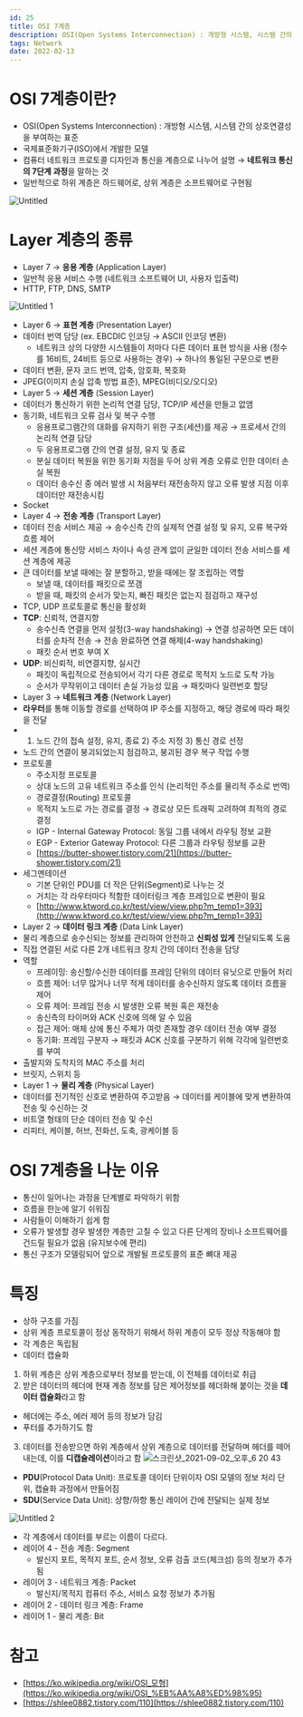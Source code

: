 ```yaml
---
id: 25
title: OSI 7계층
description: OSI(Open Systems Interconnection) : 개방형 시스템, 시스템 간의 상호연결성을 부여하는 표준국제표준화기구(ISO)에서 개발한 모델
tags: Network
date: 2022-02-13
---
```


# OSI 7계층이란?

- OSI(Open Systems Interconnection) : 개방형 시스템, 시스템 간의 상호연결성을 부여하는 표준
- 국제표준화기구(ISO)에서 개발한 모델
- 컴퓨터 네트워크 프로토콜 디자인과 통신을 계층으로 나누어 설명 → **네트워크 통신의 7단계 과정**을 말하는 것
- 일반적으로 하위 계층은 하드웨어로, 상위 계층은 소프트웨어로 구현됨

![Untitled](https://user-images.githubusercontent.com/40057032/133558021-987480f2-240f-4c5f-8483-9ddc03dc4d70.png)


# Layer 계층의 종류

- Layer 7 → **응용 계층** (Application Layer)
- 일반적 응용 서비스 수행 (네트워크 소프트웨어 UI, 사용자 입출력)
- HTTP, FTP, DNS, SMTP

![Untitled 1](https://user-images.githubusercontent.com/40057032/133558113-610f3c22-44e7-4ec1-9ffe-577af6b19ad0.png)


- Layer 6 → **표현 계층** (Presentation Layer)
- 데이터 번역 담당 (ex. EBCDIC 인코딩 → ASCII 인코딩 변환)
  - 네트워크 상의 다양한 시스템들이 저마다 다른 데이터 표현 방식을 사용 (정수를 16비트, 24비트 등으로 사용하는 경우) → 하나의 통일된 구문으로 변환
- 데이터 변환, 문자 코드 번역, 압축, 암호화, 복호화
- JPEG(이미지 손실 압축 방법 표준), MPEG(비디오/오디오)
- Layer 5 → **세션 계층** (Session Layer)
- 데이터가 통신하기 위한 논리적 연결 담당, TCP/IP 세션을 만들고 없앰
- 동기화, 네트워크 오류 검사 및 복구 수행
  - 응용프로그램간의 대화를 유지하기 위한 구조(세션)를 제공 → 프로세서 간의 논리적 연결 담당
  - 두 응용프로그램 간의 연결 설정, 유지 및 종료
  - 분실 데이터 복원을 위한 동기화 지점을 두어 상위 계층 오류로 인한 데이터 손실 복원
  - 데이터 송수신 중 에러 발생 시 처음부터 재전송하지 않고 오류 발생 지점 이후 데이터만 재전송시킴
- Socket
- Layer 4 → **전송 계층** (Transport Layer)
- 데이터 전송 서비스 제공 → 송수신측 간의 실제적 연결 설정 및 유지, 오류 복구와 흐름 제어
- 세션 계층에 통신망 서비스 차이나 속성 관계 없이 균일한 데이터 전송 서비스를 세션 계층에 제공
- 큰 데이터를 보낼 때에는 잘 분할하고, 받을 때에는 잘 조립하는 역할
  - 보낼 때, 데이터를 패킷으로 쪼갬
  - 받을 때, 패킷의 순서가 맞는지, 빠진 패킷은 없는지 점검하고 재구성
- TCP, UDP 프로토콜로 통신을 활성화
- **TCP**: 신뢰적, 연결지향
  - 송수신측 연결을 먼저 설정(3-way handshaking) → 연결 성공하면 모든 데이터를 순차적 전송 → 전송 완료하면 연결 해제(4-way handshaking)
  - 패킷 순서 번호 부여 X
- **UDP**: 비신뢰적, 비연결지향, 실시간
  - 패킷이 독립적으로 전송되어서 각기 다른 경로로 목적지 노드로 도착 가능
  - 순서가 무작위이고 데이터 손실 가능성 있음 → 패킷마다 일련번호 할당
- Layer 3 → **네트워크 계층** (Network Layer)
- **라우터**를 통해 이동할 경로를 선택하여 IP 주소를 지정하고, 해당 경로에 따라 패킷을 전달
- 1) 노드 간의 접속 설정, 유지, 종료 2) 주소 지정 3) 통신 경로 선정
- 노드 간의 연결이 붕괴되었는지 점검하고, 붕괴된 경우 복구 작업 수행
- 프로토콜
  - 주소지정 프로토콜
  - 상대 노드의 고유 네트워크 주소를 인식 (논리적인 주소를 물리적 주소로 번역)
  - 경로결정(Routing) 프로토콜
  - 목적지 노드로 가는 경로를 결정 → 경로상 모든 트래픽 고려하여 최적의 경로 결정
  - IGP -  Internal Gateway Protocol: 동일 그룹 내에서 라우팅 정보 교환
  - EGP - Exterior Gateway Protocol: 다른 그룹과 라우팅 정보를 교환
  - [https://butter-shower.tistory.com/21](https://butter-shower.tistory.com/21)
- 세그멘테이션
  - 기본 단위인 PDU를 더 작은 단위(Segment)로 나누는 것
  - 거치는 각 라우터마다 적함한 데이터링크 계층 프레임으로 변환이 필요
  - [http://www.ktword.co.kr/test/view/view.php?m_temp1=393](http://www.ktword.co.kr/test/view/view.php?m_temp1=393)
- Layer 2 → **데이터 링크 계층** (Data Link Layer)
- 물리 계층으로 송수신되는 정보를 관리하여 안전하고 **신뢰성 있게** 전달되도록 도움
- 직접 연결된 서로 다른 2개 네트워크 장치 간의 데이터 전송을 담당
- 역할
  - 프레이밍: 송신할/수신한 데이터를 프레임 단위의 데이터 유닛으로 만들어 처리
  - 흐름 제어: 너무 많거나 너무 적게 데이터를 송수신하지 않도록 데이터 흐름을 제어
  - 오류 제어: 프레임 전송 시 발생한 오류 복원 혹은 재전송
  - 송신측의 타이머와 ACK 신호에 의해 알 수 있음
  - 접근 제어: 매체 상에 통신 주체가 여럿 존재할 경우 데이터 전송 여부 결정
  - 동기화: 프레임 구분자 → 패킷과 ACK 신호를 구분하기 위해 각각에 일련번호를 부여
- 출발지와 도착지의 MAC 주소를 처리
- 브릿지, 스위치 등
- Layer 1 → **물리 계층** (Physical Layer)
- 데이터를 전기적인 신호로 변환하여 주고받음 → 데이터를 케이블에 맞게 변환하여 전송 및 수신하는 것
- 비트열 형태의 단순 데이터 전송 및 수신
- 리피터, 케이블, 허브, 전화선, 도축, 광케이블 등

# OSI 7계층을 나눈 이유

- 통신이 일어나는 과정을 단계별로 파악하기 위함
- 흐름을 한눈에 알기 쉬워짐
- 사람들이 이해하기 쉽게 함
- 오류가 발생할 경우 발생한 계층만 고칠 수 있고 다른 단계의 장비나 소프트웨어를 건드릴 필요가 없음 (유지보수에 편리)
- 통신 구조가 모델링되어 앞으로 개발될 프로토콜의 표준 뼈대 제공

# 특징

- 상하 구조를 가짐
- 상위 계층 프로토콜이 정상 동작하기 위해서 하위 계층이 모두 정상 작동해야 함
- 각 계층은 독립됨
- 데이터 캡슐화
1. 하위 계층은 상위 계층으로부터 정보를 받는데, 이 전체를 데이터로 취급
2. 받은 데이터의 헤더에 현재 계층 정보를 담은 제어정보를 헤더화해 붙이는 것을 **데이터 캡슐화**라고 함
- 헤더에는 주소, 에러 제어 등의 정보가 담김
- 푸터를 추가하기도 함
3. 데이터를 전송받으면 하위 계층에서 상위 계층으로 데이터를 전달하며 헤더를 떼어내는데, 이를 **디캡슐레이션**이라고 함
![스크린샷_2021-09-02_오후_6 20 43](https://user-images.githubusercontent.com/40057032/133558141-ddf0d9ad-d7dc-4c47-b55f-54c9e932cf31.png)
- **PDU**(Protocol Data Unit): 프로토콜 데이터 단위이자 OSI 모델의 정보 처리 단위, 캡슐화 과정에서 만들어짐
- **SDU**(Service Data Unit): 상향/하향 통신 레이어 간에 전달되는 실제 정보

![Untitled 2](https://user-images.githubusercontent.com/40057032/133558155-f79509ea-0751-4134-8618-e1b2e33798ff.png)


- 각 계층에서 데이터를 부르는 이름이 다르다.
- 레이어 4 - 전송 계층: Segment
  - 발신지 포트, 목적지 포트, 순서 정보, 오류 검출 코드(체크섬) 등의 정보가 추가됨
- 레이어 3 - 네트워크 계층: Packet
  - 발신지/목적지 컴퓨터 주소, 서비스 요청 정보가 추가됨
- 레이어 2 - 데이터 링크 계층: Frame
- 레이어 1 - 물리 계층: Bit

# 참고

- [https://ko.wikipedia.org/wiki/OSI_모형](https://ko.wikipedia.org/wiki/OSI_%EB%AA%A8%ED%98%95)
- [https://shlee0882.tistory.com/110](https://shlee0882.tistory.com/110)


